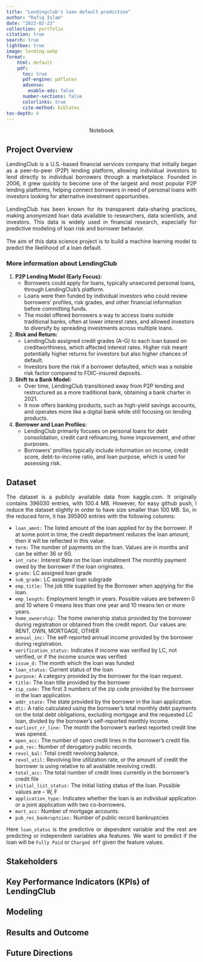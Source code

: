 ```yaml
---
title: "Lendingclub's loan default prediction"
author: "Rafiq Islam"
date: "2023-02-23"
collection: portfolio
citation: true
search: true
lightbox: true
image: lending.webp
format: 
    html: default
    pdf: 
      toc: true
      pdf-engine: pdflatex
      adsense:
        enable-ads: false
      number-sections: false
      colorlinks: true
      cite-method: biblatex
toc-depth: 4
---  
```



<p style="text-align:center">
  [Notebook](/codepages/lendingclub/index.qmd){target="_blank" style="text-decoration:none"}
</p>  

## Project Overview  

<p style="text-align: justify">
LendingClub is a U.S.-based financial services company that initially began as a peer-to-peer (P2P) lending platform, allowing individual investors to lend directly to individual borrowers through a marketplace. Founded in 2006, it grew quickly to become one of the largest and most popular P2P lending platforms, helping connect borrowers in need of personal loans with investors looking for alternative investment opportunities.<br>
<br>
LendingClub has been known for its transparent data-sharing practices, making anonymized loan data available to researchers, data scientists, and investors. This data is widely used in financial research, especially for predictive modeling of loan risk and borrower behavior. <br>
<br>
The aim of this data science project is to build a machine learning model to predict the likelihood of a loan default.
</p>

### More information about LendingClub

1. **P2P Lending Model (Early Focus):**  
   - Borrowers could apply for loans, typically unsecured personal loans, through LendingClub’s platform.
   - Loans were then funded by individual investors who could review borrowers’ profiles, risk grades, and other financial information before committing funds.
   - The model offered borrowers a way to access loans outside traditional banks, often at lower interest rates, and allowed investors to diversify by spreading investments across multiple loans.

2. **Risk and Return:**
   - LendingClub assigned credit grades (A–G) to each loan based on creditworthiness, which affected interest rates. Higher risk meant potentially higher returns for investors but also higher chances of default.
   - Investors bore the risk if a borrower defaulted, which was a notable risk factor compared to FDIC-insured deposits.

3. **Shift to a Bank Model:**
   - Over time, LendingClub transitioned away from P2P lending and restructured as a more traditional bank, obtaining a bank charter in 2021.
   - It now offers banking products, such as high-yield savings accounts, and operates more like a digital bank while still focusing on lending products.

4. **Borrower and Loan Profiles:**
   - LendingClub primarily focuses on personal loans for debt consolidation, credit card refinancing, home improvement, and other purposes.
   - Borrowers’ profiles typically include information on income, credit score, debt-to-income ratio, and loan purpose, which is used for assessing risk.

## Dataset  

<p style="text-align: justify">
The dataset is a publicly available data from [kaggle.com](https://www.kaggle.com/datasets/jeandedieunyandwi/lending-club-dataset){target="_blank" style="text-decoration:none"}. It originally contains 396030 entries, with 100.4 MB. However, for easy github push, I reduce the dataset slightly in order to have size smaller than 100 MB. So, in the reduced form, it has 395900 entries with the following columns:</p>  

- `loan_amnt:` The listed amount of the loan applied for by the borrower. If at some point in time, the credit department reduces the loan amount, then it will be reflected in this value.  
- `term:`	The number of payments on the loan. Values are in months and can be either 36 or 60.  
- `int_rate:` Interest Rate on the loan installment	The monthly payment owed by the borrower if the loan originates.  
- `grade:` LC assigned loan grade  
- `sub_grade:`	LC assigned loan subgrade  
- `emp_title:`	The job title supplied by the Borrower when applying for the loan.  
- `emp_length:`	Employment length in years. Possible values are between 0 and 10 where 0 means less than one year and 10 means ten or more years.  
- `home_ownership:`	The home ownership status provided by the borrower during registration or obtained from the credit report. Our values are: RENT, OWN, MORTGAGE, OTHER  
- `annual_inc:`	The self-reported annual income provided by the borrower during registration.  
- `verification_status:`	Indicates if income was verified by LC, not verified, or if the income source was verified  
- `issue_d:`	The month which the loan was funded  
- `loan_status:`	Current status of the loan  
- `purpose:`	A category provided by the borrower for the loan request.  
- `title:`	The loan title provided by the borrower  
- `zip_code:`	The first 3 numbers of the zip code provided by the borrower in the loan application.  
- `addr_state:`	The state provided by the borrower in the loan application.  
- `dti:`	A ratio calculated using the borrower’s total monthly debt payments on the total debt obligations, excluding mortgage and the requested LC loan, divided by the borrower’s self-reported monthly income.  
- `earliest_cr_line:`	The month the borrower's earliest reported credit line was opened.  
- `open_acc:`	The number of open credit lines in the borrower's credit file.  
- `pub_rec:`	Number of derogatory public records.  
- `revol_bal:`	Total credit revolving balance.  
- `revol_util:`	Revolving line utilization rate, or the amount of credit the borrower is using relative to all available revolving credit.  
- `total_acc:`	The total number of credit lines currently in the borrower's credit file 
- `initial_list_status:`	The initial listing status of the loan. Possible values are – W, F 
- `application_type:`	Indicates whether the loan is an individual application or a joint application with two co-borrowers.  
- `mort_acc:`	Number of mortgage accounts.  
- `pub_rec_bankruptcies:`	Number of public record bankruptcies

<p style="text-align: justify">
Here `loan_status` is the predictive or dependent variable and the rest are predicting or independent variables aka features. We want to predict if the loan will be `Fully Paid` or `Charged Off` given the feature values.</p>

## Stakeholders  

## Key Performance Indicators (KPIs) of LendingClub  


## Modeling  

## Results and Outcome  

## Future Directions